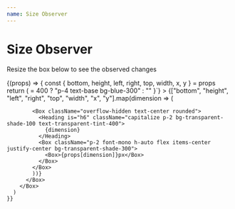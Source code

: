 ```yaml
---
name: Size Observer
---
```


# Size Observer



Resize the box below to see the observed changes

<Playground>
  <SizeObserver>
    {(props) => {
      const { bottom, height, left, right, top, width, x, y } = props
      return (
        <Box
          className={`rounded-lg text-white p-2 text-base bg-orange-300 ${
            width >= 400
              ? "p-4 text-base bg-blue-300"
              : ""
          }`}
        >
          <Box
            style={{
              display: "grid",
              gridGap: "1rem",
              gridTemplateColumns: "repeat(auto-fill, minmax(125px, 1fr))",
            }}
          >
            {["bottom", "height", "left", "right", "top", "width", "x", "y"].map(dimension => (

            <Box className="overflow-hidden text-center rounded">
              <Heading is="h6" className="capitalize p-2 bg-transparent-shade-100 text-transparent-tint-400">
                {dimension}
              </Heading>
              <Box className="p-2 font-mono h-auto flex items-center justify-center bg-transparent-shade-300">
                <Box>{props[dimension]}px</Box>
              </Box>
            </Box>
            ))}
          </Box>
        </Box>
      )
    }}

  </SizeObserver>
</Playground>
